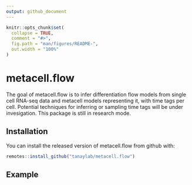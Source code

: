 ```yaml
---
output: github_document
---
```


<!-- README.md is generated from README.Rmd. Please edit that file -->

```r
knitr::opts_chunk$set(
  collapse = TRUE,
  comment = "#>",
  fig.path = "man/figures/README-",
  out.width = "100%"
)
```

# metacell.flow

<!-- badges: start -->
<!-- badges: end -->

The goal of metacell.flow is to infer differentiation flow models from single cell RNA-seq data and metacell models representing it, with time tags per cell. Potential techniques for inferring or sampling time tags will be under invesigation. This package is still in research mode.

## Installation

You can install the released version of metacell.flow from github with:

``` r
remotes::install_github("tanaylab/metacell.flow")
```

## Example


